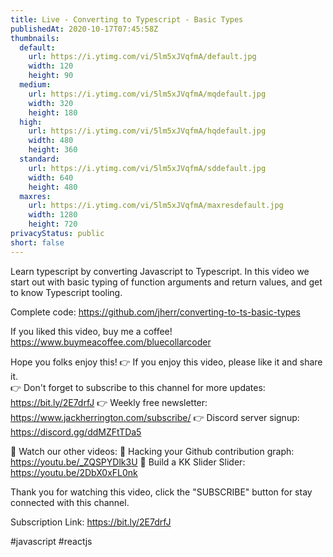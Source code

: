 ```yaml
---
title: Live - Converting to Typescript - Basic Types
publishedAt: 2020-10-17T07:45:58Z
thumbnails:
  default:
    url: https://i.ytimg.com/vi/5lm5xJVqfmA/default.jpg
    width: 120
    height: 90
  medium:
    url: https://i.ytimg.com/vi/5lm5xJVqfmA/mqdefault.jpg
    width: 320
    height: 180
  high:
    url: https://i.ytimg.com/vi/5lm5xJVqfmA/hqdefault.jpg
    width: 480
    height: 360
  standard:
    url: https://i.ytimg.com/vi/5lm5xJVqfmA/sddefault.jpg
    width: 640
    height: 480
  maxres:
    url: https://i.ytimg.com/vi/5lm5xJVqfmA/maxresdefault.jpg
    width: 1280
    height: 720
privacyStatus: public
short: false
---
```

  
  Learn typescript by converting Javascript to Typescript. In this video we start out with basic typing of function arguments and return values, and get to know Typescript tooling.

Complete code: https://github.com/jherr/converting-to-ts-basic-types

If you liked this video, buy me a coffee! https://www.buymeacoffee.com/bluecollarcoder

Hope you folks enjoy this!
👉 If you enjoy this video, please like it and share it.    
👉 Don't forget to subscribe to this channel for more updates: https://bit.ly/2E7drfJ
👉 Weekly free newsletter: https://www.jackherrington.com/subscribe/
👉 Discord server signup: https://discord.gg/ddMZFtTDa5

💢 Watch our other videos:
💟 Hacking your Github contribution graph: https://youtu.be/_ZQSPYDlk3U
💟 Build a KK Slider Slider: https://youtu.be/2DbX0xFL0nk

Thank you for watching this video, click the "SUBSCRIBE" button for stay connected with this channel. 

Subscription Link:  https://bit.ly/2E7drfJ

#javascript #reactjs
  